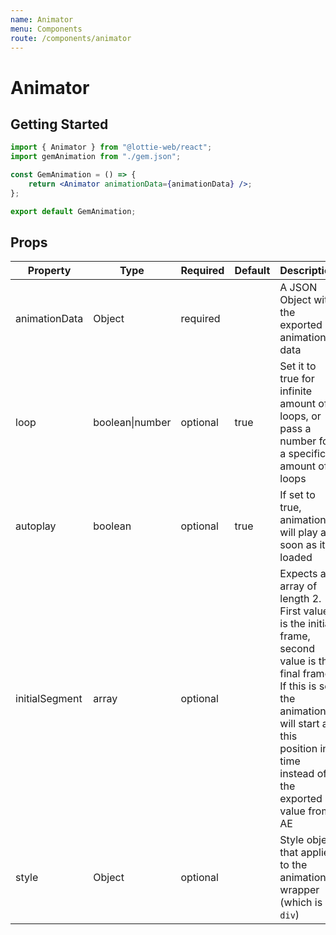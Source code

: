 ```yaml
---
name: Animator
menu: Components
route: /components/animator
---
```



# Animator

## Getting Started

<GemAnimation />

```jsx
import { Animator } from "@lottie-web/react";
import gemAnimation from "./gem.json";

const GemAnimation = () => {
	return <Animator animationData={animationData} />;
};

export default GemAnimation;
```

## Props

Property | Type | Required | Default | Description
--- | --- | --- | --- | ---
animationData | Object | required | | A JSON Object with the exported animation data
loop | boolean\|number | optional | true | Set it to true for infinite amount of loops, or pass a number for a specific amount of loops
autoplay | boolean | optional | true | If set to true, animation will play as soon as it's loaded
initialSegment | array | optional | | Expects an array of length 2. First value is the initial frame, second value is the final frame. If this is set, the animation will start at this position in time instead of the exported value from AE
style | Object | optional | | Style object that applies to the animation wrapper (which is a `div`)
